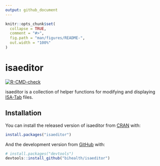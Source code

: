```yaml
---
output: github_document
---
```


<!-- README.md is generated from README.Rmd. Please edit that file -->

```r
knitr::opts_chunk$set(
  collapse = TRUE,
  comment = "#>",
  fig.path = "man/figures/README-",
  out.width = "100%"
)
```

# isaeditor

<!-- badges: start -->
<!-- badges: start -->
[![R-CMD-check](https://github.com/bihealth/isaeditor/workflows/R-CMD-check/badge.svg)](https://github.com/bihealth/isaeditor/actions)
<!-- badges: end -->
<!-- badges: end -->

isaeditor is a collection of helper functions for modifying and displaying
[ISA-Tab](https://isa-tools.org/) files. 

## Installation

You can install the released version of isaeditor from [CRAN](https://CRAN.R-project.org) with:

``` r
install.packages("isaeditor")
```

And the development version from [GitHub](https://github.com/) with:

``` r
# install.packages("devtools")
devtools::install_github("bihealth/isaeditor")
```


